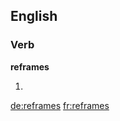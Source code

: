 ==English==

===Verb===
'''reframes'''

# {{third-person singular of|reframe}}

[[de:reframes]]
[[fr:reframes]]